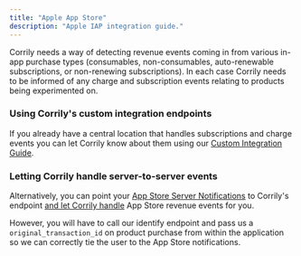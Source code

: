 ```yaml
---
title: "Apple App Store"
description: "Apple IAP integration guide."
---
```


Corrily needs a way of detecting revenue events coming in from various in-app purchase types (consumables, non-consumables,
auto-renewable subscriptions, or non-renewing subscriptions). In each case Corrily needs to be informed of any charge
and subscription events relating to products being experimented on.

### Using Corrily's custom integration endpoints

If you already have a central location that handles subscriptions and charge events you can let Corrily know about them
using our [Custom Integration Guide](integrations/01_custom-integration).

### Letting Corrily handle server-to-server events

Alternatively, you can point your [App Store Server Notifications](https://help.apple.com/app-store-connect/#/dev0067a330b) to Corrily's
endpoint [and let Corrily handle](integrations/00_revenue-events-webhook) App Store revenue events for you.

However, you will have to call our identify endpoint and pass us a `original_transaction_id` on product purchase from within
the application so we can correctly tie the user to the App Store notifications.


